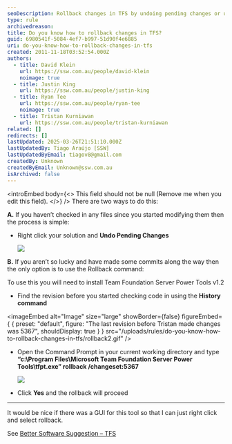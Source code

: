 ```yaml
---
seoDescription: Rollback changes in TFS by undoing pending changes or using Team Foundation Server Power Tools to revert unwanted code revisions.
type: rule
archivedreason:
title: Do you know how to rollback changes in TFS?
guid: 6980541f-5084-4ef7-b997-51d90f4e6885
uri: do-you-know-how-to-rollback-changes-in-tfs
created: 2011-11-18T03:52:54.000Z
authors:
  - title: David Klein
    url: https://ssw.com.au/people/david-klein
    noimage: true
  - title: Justin King
    url: https://ssw.com.au/people/justin-king
  - title: Ryan Tee
    url: https://ssw.com.au/people/ryan-tee
    noimage: true
  - title: Tristan Kurniawan
    url: https://ssw.com.au/people/tristan-kurniawan
related: []
redirects: []
lastUpdated: 2025-03-26T21:51:10.000Z
lastUpdatedBy: Tiago Araújo [SSW]
lastUpdatedByEmail: tiagov8@gmail.com
createdBy: Unknown
createdByEmail: Unknown@ssw.com.au
isArchived: false
---
```


<introEmbed
  body={<>
This field should not be null (Remove me when you edit this field).
  </>}
/>
There are two ways to do this:

**A.** If you haven’t checked in any files since you started modifying them then the process is simple:

* Right click your solution and **Undo Pending Changes**

  ![](/uploads/rules/do-you-know-how-to-rollback-changes-in-tfs/rollback1.gif)

**B.** If you aren’t so lucky and have made some commits along the way then the only option is to use the Rollback command:

To use this you will need to install Team Foundation Server Power Tools v1.2

* Find the revision before you started checking code in using the **History command**

  
<imageEmbed
  alt="Image"
  size="large"
  showBorder={false}
  figureEmbed={ {
    preset: "default",
    figure: "The last revision before Tristan made changes was 5367",
    shouldDisplay: true
  } }
  src="/uploads/rules/do-you-know-how-to-rollback-changes-in-tfs/rollback2.gif"
/>

* Open the Command Prompt in your current working directory and type **“c:\Program Files\Microsoft Team Foundation Server Power Tools\tfpt.exe” rollback /changeset:5367**

  ![](/uploads/rules/do-you-know-how-to-rollback-changes-in-tfs/rollback3.gif)

* Click  **Yes** and the rollback will proceed

---

It would be nice if there was a GUI for this tool so that I can just right click and select rollback.

See [Better Software Suggestion – TFS](https://www.ssw.com.au/archive/standards/better-software-suggestions/team-foundation-server.html#RollbackGUI)
